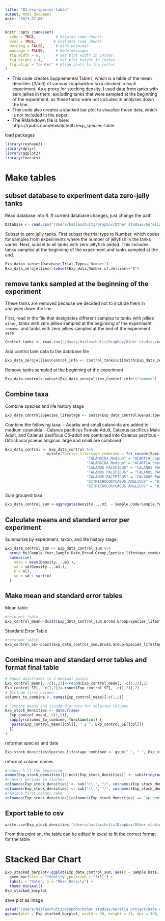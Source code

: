```yaml
---
title: "01_exp_species-table"
output: html_document
date: "2023-07-06"
---
```


```r
knitr::opts_chunk$set(
  echo = TRUE,         # Display code chunks
  eval = TRUE,        # Evaluate code chunks
  warning = FALSE,     # Hide warnings
  message = FALSE,     # Hide messages
  fig.width = 6,       # Set plot width in inches
  fig.height = 4,      # Set plot height in inches
  fig.align = "center" # Align plots to the center
)
```
- This code creates Supplemental Table I, which is a table of the mean densities (#/m3) of various zooplankton taxa stocked in each experiment. As a proxy for stocking density, I used data from tanks with zero jellies in them, excluding tanks that were sampled at the beginning of the experiment, as these tanks were not included in analyses down the line. 
- This code also creates a stacked bar plot to visualize those data, which is not included in the paper. 
- The RMarkdown file is here: https://rpubs.com/HailaSchultz/exp_species-table

load packages
```r
library(reshape2)
library(dplyr)
library(ggplot2)
library(forcats)
```

# Make tables
## subset database to experiment data zero-jelly tanks
Read database into R. If current database changes, just change the path
```r
Database <- read.csv("/Users/hailaschultz/Dropbox/Other studies/Aurelia project/Data Analysis/data/current_data/Final_Aurelia_Database_Jan11_2023.csv")
```
Subset to zero jelly tanks. First subset the trial type to Number, which codes for samples from experiments where the number of jellyfish in the tanks varies. Next, subset to all tanks with zero jellyfish added. This includes tanks sampled at the beginning of the experiment and tanks sampled at the end.
```r
Exp_data<-subset(Database,Trial.Type=="Number")
Exp_data_zerojellies<-subset(Exp_data,Number.of.Jellies=="0")
```
## remove tanks sampled at the beginning of the experiment
These tanks are removed because we decided not to include them in analyses down the line.

First, read in the file that designates different samples to tanks with jellies `other`, tanks with zero jellies sampled at the beginning of the experiment `remove`, and tanks with zero jellies sampled at the end of the experiment `zero`
```r
Control_tanks <- read.csv("/Users/hailaschultz/Dropbox/Other studies/Aurelia project/Data Analysis/data/current_data/Control_Tanks.csv")
```

Add control tank data to the database file
```r
Exp_data_zerojellies$Control_info <- Control_tanks$c1[match(Exp_data_zerojellies$Sample.Code, Control_tanks$Sample.Code)]
```

Remove tanks sampled at the beginning of the experiment
```r
Exp_data_control<-subset(Exp_data_zerojellies,Control_info!="remove")
```

## Combine taxa
Combine species and life history stage
```r
Exp_data_control$Species_lifestage <- paste(Exp_data_control$Genus.species, Exp_data_control$Life.History.Stage, sep="_")
```

Combine the following taxa:
- Acartia and small calanoida are added to medium calanoida
- Calanus pacificus Female Adult, Calanus pacificus Male Adult, and Calanus pacificus C5-adult are combined into Calanus pacficus
- Ditrichocorycaeus anlgicus large and small are combined

```r
Exp_data_control <- Exp_data_control %>%
                   mutate(Species_lifestage_combined = fct_recode(Species_lifestage, 
                                     "CALANOIDA_Medium" = "ACARTIA_Copepodite", 
                                     "CALANOIDA_Medium" = "ACARTIA_Female, Adult",
                                     "CALANUS PACIFICUS" = "CALANUS PACIFICUS_C5-adult",
                                     "CALANUS PACIFICUS" = "CALANUS PACIFICUS_Female, Adult",
                                     "CALANUS PACIFICUS" = "CALANUS PACIFICUS_Male, Adult",
                                     "DITRICHOCORYCAEUS ANGLICUS" = "DITRICHOCORYCAEUS ANGLICUS_Large",
                                     "DITRICHOCORYCAEUS ANGLICUS" = "DITRICHOCORYCAEUS ANGLICUS_Small"))
```

Sum grouped taxa
```r
Exp_data_control_sum <-aggregate(Density....m3. ~ Sample.Code+Sample.Year+Sample.Date+Broad.Group+Species_lifestage_combined, data = Exp_data_control, sum)
```


## Calculate means and standard error per experiment
Summarize by experiment, taxon, and life history stage.
```r
Exp_data_control_sum <- Exp_data_control_sum %>%
  group_by(Sample.Year,Sample.Date,Broad.Group,Species_lifestage_combined) %>%
  summarise(
    mean = mean(Density....m3.),
    sd = sd(Density....m3.),
    n = n(),
    se = sd / sqrt(n)
  )
```
## Make mean and standard error tables
Mean table
```r
#reformat table
Exp_control_mean<-dcast(Exp_data_control_sum,Broad.Group+Species_lifestage_combined~Sample.Date, value.var = "mean")
```

Standard Error Table
```r
#reformat table
Exp_control_SE<-dcast(Exp_data_control_sum,Broad.Group+Species_lifestage_combined~Sample.Date, value.var = "se")
```

## Combine mean and standard error tables and format final table
```r
# Round dataframes to 2 decimal points
Exp_control_mean[, -c(1,2)]<-round(Exp_control_mean[, -c(1,2)],2)
Exp_control_SE[, -c(1,2)]<-round(Exp_control_SE[, -c(1,2)],2)
# Exclude first column
columns_to_combine <- names(Exp_control_mean)[-c(1,2)]

# Combine means and standard errors for selected columns
Exp_stock_densities <- data.frame(
  Exp_control_mean[, c(1,2)],
  sapply(columns_to_combine, function(col) {
   paste(Exp_control_mean[[col]], " ± ", Exp_control_SE[[col]])
  })
)
```
reformat species and date
```r
Exp_stock_densities$Species_lifestage_combined <- gsub("_", " ", Exp_stock_densities$Species_lifestage_combined)
```
reformat column names
```r
#remove X at the beginning
names(Exp_stock_densities)[3:ncol(Exp_stock_densities)] <- substring(names(Exp_stock_densities)[3:ncol(Exp_stock_densities)], 2)
#convert periods to slashes
colnames(Exp_stock_densities) <- sub("\\.", "/", colnames(Exp_stock_densities))
colnames(Exp_stock_densities) <- sub("\\.", "/", colnames(Exp_stock_densities))
#replace first column name
colnames(Exp_stock_densities)[colnames(Exp_stock_densities) == "xp_control_mean//.1."] <- "Taxa"
```

## Export table to csv
```r
write.csv(Exp_stock_densities,"/Users/hailaschultz/Dropbox/Other studies/Aurelia project/Data Analysis/output/Experiment_Stocking_Means.csv", row.names = FALSE)
```
From this point on, the table can be edited in excel to fit the correct format for the table

# Stacked Bar Chart
```r
Exp_stacked_barplot<-ggplot(Exp_data_control_sum, aes(x = Sample.Date, y = mean, fill = Species_lifestage_combined)) +
  geom_bar(stat = "identity",position = "fill") +
  labs(x = "Date", y = "Mean Density") +
  theme_minimal()
Exp_stacked_barplot
```
save plot as image
```r
setwd("/Users/hailaschultz/Dropbox/Other studies/Aurelia project/Data Analysis/output")
ggsave(plot = Exp_stacked_barplot, width = 20, height = 10, dpi = 300, filename = "Exp_stacked_barplot.png")
```

